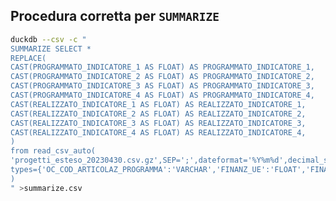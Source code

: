 ::: {.callout-note collapse="true"}
## Procedura corretta per `SUMMARIZE`
```.bash
duckdb --csv -c "
SUMMARIZE SELECT *
REPLACE(
CAST(PROGRAMMATO_INDICATORE_1 AS FLOAT) AS PROGRAMMATO_INDICATORE_1,
CAST(PROGRAMMATO_INDICATORE_2 AS FLOAT) AS PROGRAMMATO_INDICATORE_2,
CAST(PROGRAMMATO_INDICATORE_3 AS FLOAT) AS PROGRAMMATO_INDICATORE_3,
CAST(PROGRAMMATO_INDICATORE_4 AS FLOAT) AS PROGRAMMATO_INDICATORE_4,
CAST(REALIZZATO_INDICATORE_1 AS FLOAT) AS REALIZZATO_INDICATORE_1,
CAST(REALIZZATO_INDICATORE_2 AS FLOAT) AS REALIZZATO_INDICATORE_2,
CAST(REALIZZATO_INDICATORE_3 AS FLOAT) AS REALIZZATO_INDICATORE_3,
CAST(REALIZZATO_INDICATORE_4 AS FLOAT) AS REALIZZATO_INDICATORE_4,
)
from read_csv_auto(
'progetti_esteso_20230430.csv.gz',SEP=';',dateformat='%Y%m%d',decimal_separator=',',sample_size=100000,
types={'OC_COD_ARTICOLAZ_PROGRAMMA':'VARCHAR','FINANZ_UE':'FLOAT','FINANZ_UE_FESR':'FLOAT','FINANZ_UE_FSE':'FLOAT','FINANZ_UE_FEASR':'FLOAT','FINANZ_UE_FEAMP':'FLOAT','FINANZ_UE_IOG':'FLOAT','FINANZ_STATO_FONDO_DI_ROTAZIONE':'FLOAT','FINANZ_STATO_FSC':'FLOAT','FINANZ_STATO_PAC':'FLOAT','FINANZ_STATO_COMPLETAMENTI':'FLOAT','FINANZ_STATO_ALTRI_PROVVEDIMENTI':'FLOAT','FINANZ_REGIONE':'FLOAT','FINANZ_PROVINCIA':'FLOAT','FINANZ_COMUNE':'FLOAT','FINANZ_RISORSE_LIBERATE':'FLOAT','FINANZ_ALTRO_PUBBLICO':'FLOAT','FINANZ_STATO_ESTERO':'FLOAT','FINANZ_PRIVATO':'FLOAT','FINANZ_DA_REPERIRE':'FLOAT','FINANZ_TOTALE_PUBBLICO':'FLOAT','ECONOMIE_TOTALI':'FLOAT','ECONOMIE_TOTALI_PUBBLICHE':'FLOAT','OC_FINANZ_UE_NETTO':'FLOAT','OC_FINANZ_UE_FESR_NETTO':'FLOAT','OC_FINANZ_UE_FSE_NETTO':'FLOAT','OC_FINANZ_UE_FEASR_NETTO':'FLOAT','OC_FINANZ_UE_FEAMP_NETTO':'FLOAT','OC_FINANZ_UE_IOG_NETTO':'FLOAT','OC_FINANZ_STATO_FONDO_ROT_NETTO':'FLOAT','OC_FINANZ_STATO_FSC_NETTO':'FLOAT','OC_FINANZ_STATO_PAC_NETTO':'FLOAT','OC_FINANZ_STATO_COMPL_NETTO':'FLOAT','OC_FINANZ_STATO_ALTRI_PROV_NETTO':'FLOAT','OC_FINANZ_REGIONE_NETTO':'FLOAT','OC_FINANZ_PROVINCIA_NETTO':'FLOAT','OC_FINANZ_COMUNE_NETTO':'FLOAT','OC_FINANZ_RISORSE_LIBERATE_NETTO':'FLOAT','OC_FINANZ_ALTRO_PUBBLICO_NETTO':'FLOAT','OC_FINANZ_STATO_ESTERO_NETTO':'FLOAT','OC_FINANZ_PRIVATO_NETTO':'FLOAT','OC_FINANZ_TOT_PUB_NETTO':'FLOAT','OC_COSTO_COESIONE':'FLOAT','IMPEGNI':'FLOAT','OC_IMPEGNI_GIURID_VINCOLANTI':'FLOAT','OC_IMPEGNI_TRASFERIMENTI':'FLOAT','OC_IMPEGNI_COESIONE':'FLOAT','TOT_PAGAMENTI':'FLOAT','OC_TOT_PAGAMENTI_BENEFICIARI':'FLOAT','OC_TOT_PAGAMENTI_TRASFERIMENTI':'FLOAT','COSTO_REALIZZATO':'FLOAT','COSTO_RENDICONTABILE_UE':'FLOAT','OC_TOT_PAGAMENTI_RENDICONTAB_UE':'FLOAT','OC_TOT_PAGAMENTI_FSC':'FLOAT','OC_TOT_PAGAMENTI_PAC':'FLOAT','OC_PAGAMENTI_COESIONE':'FLOAT','OC_DATA_INIZIO_PROGETTO':'DATE','OC_DATA_FINE_PROGETTO_PREVISTA':'DATE','OC_DATA_FINE_PROGETTO_EFFETTIVA':'DATE','DATA_INIZIO_PREV_STUDIO_FATT':'DATE','DATA_INIZIO_EFF_STUDIO_FATT':'DATE','DATA_FINE_PREV_STUDIO_FATT':'DATE','DATA_FINE_EFF_STUDIO_FATT':'DATE','DATA_INIZIO_PREV_PROG_PREL':'DATE','DATA_INIZIO_EFF_PROG_PREL':'DATE','DATA_FINE_PREV_PROG_PREL':'DATE','DATA_FINE_EFF_PROG_PREL':'DATE','DATA_INIZIO_PREV_PROG_DEF':'DATE','DATA_INIZIO_EFF_PROG_DEF':'DATE','DATA_FINE_PREV_PROG_DEF':'DATE','DATA_FINE_EFF_PROG_DEF':'DATE','DATA_INIZIO_PREV_PROG_ESEC':'DATE','DATA_INIZIO_EFF_PROG_ESEC':'DATE','DATA_FINE_PREV_PROG_ESEC':'DATE','DATA_FINE_EFF_PROG_ESEC':'DATE','DATA_INIZIO_PREV_AGG_BANDO':'DATE','DATA_INIZIO_EFF_AGG_BANDO':'DATE','DATA_FINE_PREV_AGG_BANDO':'DATE','DATA_FINE_EFF_AGG_BANDO':'DATE','DATA_INIZIO_PREV_STIP_ATTRIB':'DATE','DATA_INIZIO_EFF_STIP_ATTRIB':'DATE','DATA_FINE_PREV_STIP_ATTRIB':'DATE','DATA_FINE_EFF_STIP_ATTRIB':'DATE','DATA_INIZIO_PREV_ESECUZIONE':'DATE','DATA_INIZIO_EFF_ESECUZIONE':'DATE','DATA_FINE_PREV_ESECUZIONE':'DATE','DATA_FINE_EFF_ESECUZIONE':'DATE','DATA_INIZIO_PREV_COLLAUDO':'DATE','DATA_INIZIO_EFF_COLLAUDO':'DATE','DATA_FINE_PREV_COLLAUDO':'DATE','DATA_FINE_EFF_COLLAUDO':'DATE','COD_TIPO_PROCED_ATTIVAZIONE':'VARCHAR','OC_FLAG_REGIONE_UNICA':'INT','DATA_AGGIORNAMENTO':'DATE','OC_FLAG_CUP':'INT','PROGRAMMATO_INDICATORE_1':'VARCHAR','REALIZZATO_INDICATORE_1':'VARCHAR','PROGRAMMATO_INDICATORE_2':'VARCHAR','REALIZZATO_INDICATORE_2':'VARCHAR','PROGRAMMATO_INDICATORE_3':'VARCHAR','REALIZZATO_INDICATORE_3':'VARCHAR','PROGRAMMATO_INDICATORE_4':'VARCHAR','REALIZZATO_INDICATORE_4':'VARCHAR'}
)
" >summarize.csv
```
:::
